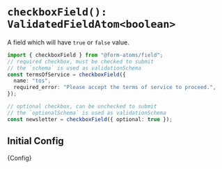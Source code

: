 

<Meta title="fields/checkboxField" />

# `checkboxField(): ValidatedFieldAtom<boolean>`

A field which will have `true` or `false` value.

```ts
import { checkboxField } from "@form-atoms/field";
// required checkbox, must be checked to submit
// the `schema` is used as validationSchema
const termsOfService = checkboxField({
  name: "tos",
  required_error: "Please accept the terms of service to proceed.",
});

// optional checkbox, can be unchecked to submit
// the `optionalSchema` is used as validationSchema
const newsletter = checkboxField({ optional: true });
```

## Initial Config

<Markdown>{Config}</Markdown>
